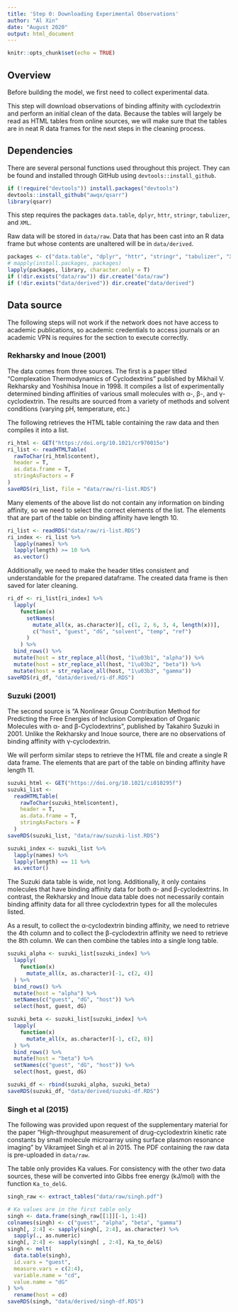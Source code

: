 ```yaml
---
title: 'Step 0: Downloading Experimental Observations'
author: "Al Xin"
date: "August 2020"
output: html_document
---
```


```r
knitr::opts_chunk$set(echo = TRUE)
```

## Overview

Before building the model, we first need to collect experimental data.

This step will download observations of binding affinity with cyclodextrin and perform an initial clean of the data. Because the tables will largely be read as HTML tables from online sources, we will make sure that the tables are in neat R data frames for the next steps in the cleaning process. 

## Dependencies

There are several personal functions used throughout this project. They can be found and installed through GitHub using `devtools::install_github`.

```r
if (!require("devtools")) install.packages("devtools")
devtools::install_github("awqx/qsarr")
library(qsarr)
```

This step requires the packages `data.table`, `dplyr`, `httr`, `stringr`, `tabulizer`, and `XML`.

Raw data will be stored in `data/raw`. Data that has been cast into an R data frame but whose contents are unaltered will be in `data/derived`. 

```r
packages <- c("data.table", "dplyr", "httr", "stringr", "tabulizer", "XML")
# mapply(install.packages, packages)
lapply(packages, library, character.only = T)
if (!dir.exists("data/raw")) dir.create("data/raw")
if (!dir.exists("data/derived")) dir.create("data/derived")
```

## Data source

The following steps will not work if the network does not have access to academic publications, so academic credentials to access journals or an academic VPN is requires for the section to execute correctly. 

### Rekharsky and Inoue (2001)

The data comes from three sources. The first is a paper titled "Complexation Thermodynamics of Cyclodextrins" published by Mikhail V. Rekharsky and Yoshihisa Inoue in 1998. It compiles a list of experimentally determined binding affinities of various small molecules with α-, β-, and γ-cyclodextrin. The results are sourced from a variety of methods and solvent conditions (varying pH, temperature, etc.) 

The following retrieves the HTML table containing the raw data and then compiles it into a list. 

```r
ri_html <- GET("https://doi.org/10.1021/cr970015o")
ri_list <- readHTMLTable(
  rawToChar(ri_html$content), 
  header = T,
  as.data.frame = T,
  stringAsFactors = F
)
saveRDS(ri_list, file = "data/raw/ri-list.RDS")
```

Many elements of the above list do not contain any information on binding affinity, so we need to select the correct elements of the list. The elements that are part of the table on binding affinity have length 10. 

```r
ri_list <- readRDS("data/raw/ri-list.RDS")
ri_index <- ri_list %>% 
  lapply(names) %>% 
  lapply(length) >= 10 %>% 
  as.vector()
```

Additionally, we need to make the header titles consistent and understandable for the prepared dataframe. The created data frame is then saved for later cleaning.

```r
ri_df <- ri_list[ri_index] %>%
  lapply(
    function(x) 
      setNames(
        mutate_all(x, as.character)[, c(1, 2, 6, 3, 4, length(x))], 
        c("host", "guest", "dG", "solvent", "temp", "ref")
      )
    ) %>%
  bind_rows() %>%
  mutate(host = str_replace_all(host, "1\u03b1", "alpha")) %>%
  mutate(host = str_replace_all(host, "1\u03b2", "beta")) %>%
  mutate(host = str_replace_all(host, "1\u03b3", "gamma"))
saveRDS(ri_df, "data/derived/ri-df.RDS")
```

### Suzuki (2001)

The second source is "A Nonlinear Group Contribution Method for Predicting the Free Energies of Inclusion Complexation of Organic Molecules with α- and β-Cyclodextrins", published by Takahiro Suzuki in 2001. Unlike the Rekharsky and Inoue source, there are no observations of binding affinity with γ-cyclodextrin.

We will perform similar steps to retrieve the HTML file and create a single R data frame. The elements that are part of the table on binding affinity have length 11. 

```r
suzuki_html <- GET("https://doi.org/10.1021/ci010295f")
suzuki_list <-
  readHTMLTable(
    rawToChar(suzuki_html$content),
    header = T,
    as.data.frame = T,
    stringAsFactors = F
  )
saveRDS(suzuki_list, "data/raw/suzuki-list.RDS")

suzuki_index <- suzuki_list %>% 
  lapply(names) %>% 
  lapply(length) == 11 %>% 
  as.vector()
```

The Suzuki data table is wide, not long. Additionally, it only contains molecules that have binding affinity data for both α- and β-cyclodextrins. In contrast, the Rekharsky and Inoue data table does not necessarily contain binding affinity data for all three cyclodextrin types for all the molecules listed. 

As a result, to collect the α-cyclodextrin binding affinity, we need to retrieve the 4th column and to collect the β-cyclodextrin affinity we need to retrieve the 8th column. We can then combine the tables into a single long table. 

``` r
suzuki_alpha <- suzuki_list[suzuki_index] %>%
  lapply(
    function(x)
      mutate_all(x, as.character)[-1, c(2, 4)]
  ) %>%
  bind_rows() %>%
  mutate(host = "alpha") %>%
  setNames(c("guest", "dG", "host")) %>%
  select(host, guest, dG)

suzuki_beta <- suzuki_list[suzuki_index] %>%
  lapply(
    function(x)
      mutate_all(x, as.character)[-1, c(2, 8)]
  ) %>%
  bind_rows() %>%
  mutate(host = "beta") %>%
  setNames(c("guest", "dG", "host")) %>%
  select(host, guest, dG)

suzuki_df <- rbind(suzuki_alpha, suzuki_beta)
saveRDS(suzuki_df, "data/derived/suzuki-df.RDS")
```

### Singh et al (2015)

The following was provided upon request of the supplementary material for the paper "High-throughput measurement of drug-cyclodextrin kinetic rate constants by small molecule microarray using surface plasmon resonance imaging" by Vikramjeet Singh et al in 2015. The PDF containing the raw data is pre-uploaded in `data/raw`.

The table only provides Ka values. For consistency with the other two data sources, these will be converted into Gibbs free energy (kJ/mol) with the function `Ka_to_delG`.

```r
singh_raw <- extract_tables("data/raw/singh.pdf")

# Ka values are in the first table only
singh <- data.frame(singh_raw[[1]][-1, 1:4])
colnames(singh) <- c("guest", "alpha", "beta", "gamma")
singh[, 2:4] <- sapply(singh[, 2:4], as.character) %>%
  sapply(., as.numeric)
singh[, 2:4] <- sapply(singh[ , 2:4], Ka_to_delG)
singh <- melt(
  data.table(singh),
  id.vars = "guest",
  measure.vars = c(2:4),
  variable.name = "cd",
  value.name = "dG"
) %>%
  rename(host = cd)
saveRDS(singh, "data/derived/singh-df.RDS")
```